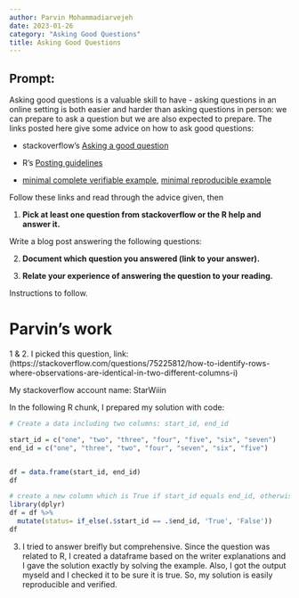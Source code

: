 ```yaml
---
author: Parvin Mohammadiarvejeh
date: 2023-01-26
category: "Asking Good Questions"
title: Asking Good Questions
---
```


## Prompt:

Asking good questions is a valuable skill to have - asking questions in an online setting is both easier and harder than asking questions in person: we can prepare to ask a question but we are also expected to prepare.
The links posted here give some advice on how to ask good questions:

- stackoverflow's [Asking a good question](http://stackoverflow.com/help/how-to-ask)

- R's [Posting guidelines](https://www.r-project.org/posting-guide.html)

- [minimal complete verifiable example](https://stackoverflow.com/help/mcve), [minimal reproducible example](https://www.tidyverse.org/help/)

Follow these links and read through the advice given, then

1. **Pick at least one question from stackoverflow or the R help and answer it.**

Write a blog post answering the following questions: 

2. **Document which question you answered (link to your answer).**

3. **Relate your experience of answering the question to your reading. **
 

<!--Go to [https://github.com/Stat585-at-ISU/blog](https://github.com/Stat585-at-ISU/blog) for instructions about how to prepare and submit your blog post.-->
Instructions to follow.


# Parvin's work

1 & 2. I picked this question, link: (https://stackoverflow.com/questions/75225812/how-to-identify-rows-where-observations-are-identical-in-two-different-columns-i)

My stackoverflow account name: StarWiiin



In the following R chunk, I prepared my solution with code:
```r
# Create a data including two columns: start_id, end_id

start_id = c("one", "two", "three", "four", "five", "six", "seven")
end_id = c("one", "three", "two", "four", "seven", "six", "five")


df = data.frame(start_id, end_id)
df

```



```r
# create a new column which is True if start_id equals end_id, otherwise it is False.
library(dplyr)
df = df %>% 
  mutate(status= if_else(.$start_id == .$end_id, 'True', 'False'))
df
```



3. I tried to answer breifly but comprehensive. Since the question was related to R, I created a dataframe based on the writer explanations and I gave the solution exactly by solving the example. Also, I got the output myseld and I checked it to be sure it is true. So, my solution is easily reproducible and verified. 


















